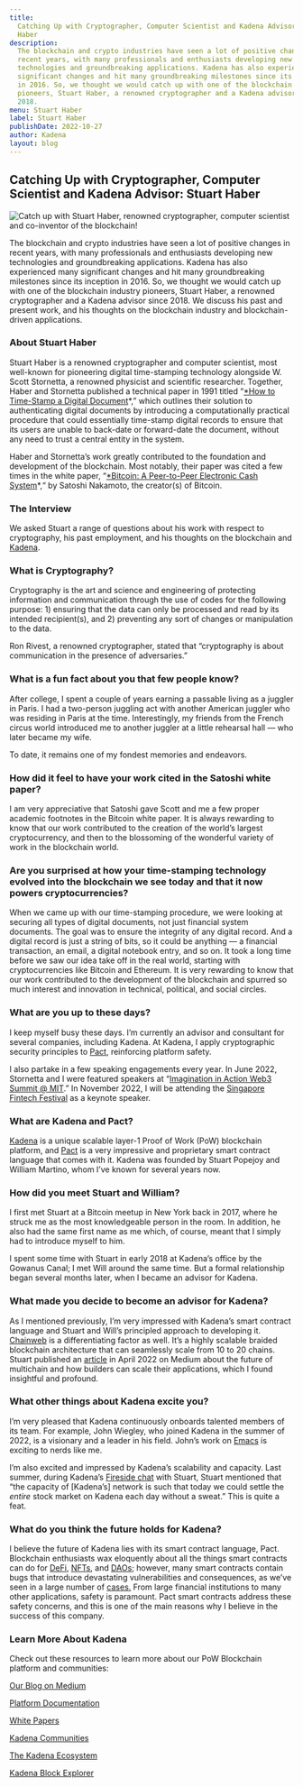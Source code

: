```yaml
---
title:
  Catching Up with Cryptographer, Computer Scientist and Kadena Advisor Stuart
  Haber
description:
  The blockchain and crypto industries have seen a lot of positive changes in
  recent years, with many professionals and enthusiasts developing new
  technologies and groundbreaking applications. Kadena has also experienced many
  significant changes and hit many groundbreaking milestones since its inception
  in 2016. So, we thought we would catch up with one of the blockchain industry
  pioneers, Stuart Haber, a renowned cryptographer and a Kadena advisor since
  2018.
menu: Stuart Haber
label: Stuart Haber
publishDate: 2022-10-27
author: Kadena
layout: blog
---
```


## Catching Up with Cryptographer, Computer Scientist and Kadena Advisor: Stuart Haber

![Catch up with Stuart Haber, renowned cryptographer, computer scientist and co-inventor of the blockchain!](/assets/blog/1_leri5BWOzbsXmxjuycUX8w.webp)

The blockchain and crypto industries have seen a lot of positive changes in
recent years, with many professionals and enthusiasts developing new
technologies and groundbreaking applications. Kadena has also experienced many
significant changes and hit many groundbreaking milestones since its inception
in 2016. So, we thought we would catch up with one of the blockchain industry
pioneers, Stuart Haber, a renowned cryptographer and a Kadena advisor
since 2018. We discuss his past and present work, and his thoughts on the
blockchain industry and blockchain-driven applications.

### About Stuart Haber

Stuart Haber is a renowned cryptographer and computer scientist, most well-known
for pioneering digital time-stamping technology alongside W. Scott Stornetta, a
renowned physicist and scientific researcher. Together, Haber and Stornetta
published a technical paper in 1991 titled
“[\*How to Time-Stamp a Digital Document](https://link.springer.com/article/10.1007/BF00196791)\*,”
which outlines their solution to authenticating digital documents by introducing
a computationally practical procedure that could essentially time-stamp digital
records to ensure that its users are unable to back-date or forward-date the
document, without any need to trust a central entity in the system.

Haber and Stornetta’s work greatly contributed to the foundation and development
of the blockchain. Most notably, their paper was cited a few times in the white
paper,
“[\*Bitcoin: A Peer-to-Peer Electronic Cash System](https://bitcoin.org/en/bitcoin-paper)\*,“
by Satoshi Nakamoto, the creator(s) of Bitcoin.

### The Interview

We asked Stuart a range of questions about his work with respect to
cryptography, his past employment, and his thoughts on the blockchain and
[Kadena](https://kadena.io/).

### What is Cryptography?

Cryptography is the art and science and engineering of protecting information
and communication through the use of codes for the following purpose: 1)
ensuring that the data can only be processed and read by its intended
recipient(s), and 2) preventing any sort of changes or manipulation to the data.

Ron Rivest, a renowned cryptographer, stated that “cryptography is about
communication in the presence of adversaries.”

### What is a fun fact about you that few people know?

After college, I spent a couple of years earning a passable living as a juggler
in Paris. I had a two-person juggling act with another American juggler who was
residing in Paris at the time. Interestingly, my friends from the French circus
world introduced me to another juggler at a little rehearsal hall — who later
became my wife.

To date, it remains one of my fondest memories and endeavors.

### How did it feel to have your work cited in the Satoshi white paper?

I am very appreciative that Satoshi gave Scott and me a few proper academic
footnotes in the Bitcoin white paper. It is always rewarding to know that our
work contributed to the creation of the world’s largest cryptocurrency, and then
to the blossoming of the wonderful variety of work in the blockchain world.

### Are you surprised at how your time-stamping technology evolved into the blockchain we see today and that it now powers cryptocurrencies?

When we came up with our time-stamping procedure, we were looking at securing
all types of digital documents, not just financial system documents. The goal
was to ensure the integrity of any digital record. And a digital record is just
a string of bits, so it could be anything — a financial transaction, an email, a
digital notebook entry, and so on. It took a long time before we saw our idea
take off in the real world, starting with cryptocurrencies like Bitcoin and
Ethereum. It is very rewarding to know that our work contributed to the
development of the blockchain and spurred so much interest and innovation in
technical, political, and social circles.

### What are you up to these days?

I keep myself busy these days. I’m currently an advisor and consultant for
several companies, including Kadena. At Kadena, I apply cryptographic security
principles to
[Pact](https://docs.kadena.io/basics/whitepapers/overview#2-pact-kadenas-smart-contract-language-),
reinforcing platform safety.

I also partake in a few speaking engagements every year. In June 2022, Stornetta
and I were featured speakers at
“[Imagination in Action Web3 Summit @ MIT](https://connection.mit.edu/imagination-action-web3-summit-mit).”
In November 2022, I will be attending the
[Singapore Fintech Festival](https://www.fintechfestival.sg) as a keynote
speaker.

### What are Kadena and Pact?

[Kadena](https://kadena.io/about/) is a unique scalable layer-1 Proof of Work
(PoW) blockchain platform, and
[Pact](https://docs.kadena.io/learn-pact/beginner/welcome-to-pact) is a very
impressive and proprietary smart contract language that comes with it. Kadena
was founded by Stuart Popejoy and William Martino, whom I’ve known for several
years now.

### How did you meet Stuart and William?

I first met Stuart at a Bitcoin meetup in New York back in 2017, where he struck
me as the most knowledgeable person in the room. In addition, he also had the
same first name as me which, of course, meant that I simply had to introduce
myself to him.

I spent some time with Stuart in early 2018 at Kadena’s office by the Gowanus
Canal; I met Will around the same time. But a formal relationship began several
months later, when I became an advisor for Kadena.

### What made you decide to become an advisor for Kadena?

As I mentioned previously, I’m very impressed with Kadena’s smart contract
language and Stuart and Will’s principled approach to developing it.
[Chainweb](https://docs.kadena.io/basics/whitepapers/overview) is a
differentiating factor as well. It’s a highly scalable braided blockchain
architecture that can seamlessly scale from 10 to 20 chains. Stuart published an
[article](./the-future-of-multichain-2022-04-19) in April 2022 on Medium about
the future of multichain and how builders can scale their applications, which I
found insightful and profound.

### What other things about Kadena excite you?

I’m very pleased that Kadena continuously onboards talented members of its team.
For example, John Wiegley, who joined Kadena in the summer of 2022, is a
visionary and a leader in his field. John’s work on
[Emacs](https://en.wikipedia.org/wiki/Emacs) is exciting to nerds like me.

I’m also excited and impressed by Kadena’s scalability and capacity. Last
summer, during Kadena’s [Fireside chat](https://youtu.be/ELjp1gclsTU) with
Stuart, Stuart mentioned that “the capacity of [Kadena’s] network is such that
today we could settle the _entire_ stock market on Kadena each day without a
sweat.” This is quite a feat.

### What do you think the future holds for Kadena?

I believe the future of Kadena lies with its smart contract language, Pact.
Blockchain enthusiasts wax eloquently about all the things smart contracts can
do for [DeFi](https://www.coinbase.com/learn/crypto-basics/what-is-defi),
[NFTs](https://kadenacommunity.medium.com/kadena-nfts-the-future-is-poly-fungible-6fa14c40e879#:~:text=Kadena%20NFT's%20are%20tokens%20on,the%20only%20game%20in%20town.),
and
[DAOs](../2021/kadena-dao-meaningful-initiatives-driven-by-the-voice-of-the-community-2021-07-14);
however, many smart contracts contain bugs that introduce devastating
vulnerabilities and consequences, as we’ve seen in a large number of
[cases.](https://savedby.kadena.network/) From large financial institutions to
many other applications, safety is paramount. Pact smart contracts address these
safety concerns, and this is one of the main reasons why I believe in the
success of this company.

### Learn More About Kadena

Check out these resources to learn more about our PoW Blockchain platform and
communities:

[Our Blog on Medium](https://medium.com/kadena-io)

[Platform Documentation](https://docs.kadena.io)

[White Papers](https://docs.kadena.io/basics/whitepapers/overview)

[Kadena Communities](https://kadena.io/community/)

[The Kadena Ecosystem](https://kadena.io/ecosystem/)

[Kadena Block Explorer](https://explorer.chainweb.com)
